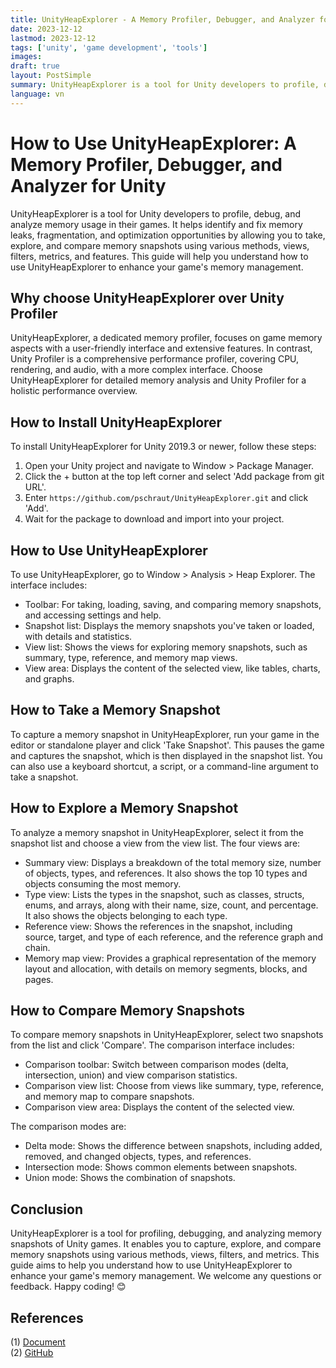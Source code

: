 ```yaml
---
title: UnityHeapExplorer - A Memory Profiler, Debugger, and Analyzer for Unity
date: 2023-12-12
lastmod: 2023-12-12
tags: ['unity', 'game development', 'tools']
images:
draft: true
layout: PostSimple
summary: UnityHeapExplorer is a tool for Unity developers to profile, debug, and analyze memory usage in their games. It helps identify and fix memory leaks, fragmentation, and optimization opportunities by allowing you to take, explore, and compare memory snapshots using various methods, views, filters, metrics, and features. This guide will help you understand how to use UnityHeapExplorer to enhance your game's memory management.
language: vn
---
```


# How to Use UnityHeapExplorer: A Memory Profiler, Debugger, and Analyzer for Unity

UnityHeapExplorer is a tool for Unity developers to profile, debug, and analyze memory usage in their games. It helps identify and fix memory leaks, fragmentation, and optimization opportunities by allowing you to take, explore, and compare memory snapshots using various methods, views, filters, metrics, and features. This guide will help you understand how to use UnityHeapExplorer to enhance your game's memory management.

## Why choose UnityHeapExplorer over Unity Profiler

UnityHeapExplorer, a dedicated memory profiler, focuses on game memory aspects with a user-friendly interface and extensive features. In contrast, Unity Profiler is a comprehensive performance profiler, covering CPU, rendering, and audio, with a more complex interface. Choose UnityHeapExplorer for detailed memory analysis and Unity Profiler for a holistic performance overview.

## How to Install UnityHeapExplorer

To install UnityHeapExplorer for Unity 2019.3 or newer, follow these steps:

1. Open your Unity project and navigate to Window > Package Manager.
2. Click the + button at the top left corner and select 'Add package from git URL'.
3. Enter `https://github.com/pschraut/UnityHeapExplorer.git` and click 'Add'.
4. Wait for the package to download and import into your project.

## How to Use UnityHeapExplorer

To use UnityHeapExplorer, go to Window > Analysis > Heap Explorer. The interface includes:

- Toolbar: For taking, loading, saving, and comparing memory snapshots, and accessing settings and help.
- Snapshot list: Displays the memory snapshots you've taken or loaded, with details and statistics.
- View list: Shows the views for exploring memory snapshots, such as summary, type, reference, and memory map views.
- View area: Displays the content of the selected view, like tables, charts, and graphs.

## How to Take a Memory Snapshot

To capture a memory snapshot in UnityHeapExplorer, run your game in the editor or standalone player and click 'Take Snapshot'. This pauses the game and captures the snapshot, which is then displayed in the snapshot list. You can also use a keyboard shortcut, a script, or a command-line argument to take a snapshot.

## How to Explore a Memory Snapshot

To analyze a memory snapshot in UnityHeapExplorer, select it from the snapshot list and choose a view from the view list. The four views are:

- Summary view: Displays a breakdown of the total memory size, number of objects, types, and references. It also shows the top 10 types and objects consuming the most memory.
- Type view: Lists the types in the snapshot, such as classes, structs, enums, and arrays, along with their name, size, count, and percentage. It also shows the objects belonging to each type.
- Reference view: Shows the references in the snapshot, including source, target, and type of each reference, and the reference graph and chain.
- Memory map view: Provides a graphical representation of the memory layout and allocation, with details on memory segments, blocks, and pages.

## How to Compare Memory Snapshots

To compare memory snapshots in UnityHeapExplorer, select two snapshots from the list and click 'Compare'. The comparison interface includes:

- Comparison toolbar: Switch between comparison modes (delta, intersection, union) and view comparison statistics.
- Comparison view list: Choose from views like summary, type, reference, and memory map to compare snapshots.
- Comparison view area: Displays the content of the selected view.

The comparison modes are:

- Delta mode: Shows the difference between snapshots, including added, removed, and changed objects, types, and references.
- Intersection mode: Shows common elements between snapshots.
- Union mode: Shows the combination of snapshots.

## Conclusion

UnityHeapExplorer is a tool for profiling, debugging, and analyzing memory snapshots of Unity games. It enables you to capture, explore, and compare memory snapshots using various methods, views, filters, and metrics. This guide aims to help you understand how to use UnityHeapExplorer to enhance your game's memory management. We welcome any questions or feedback. Happy coding! 😊

## References

(1) [Document](http://console-dev.de/post/heap-explorer-source-code-released/)<br/>
(2) [GitHub](https://github.com/pschraut/UnityHeapExplorer.git)
